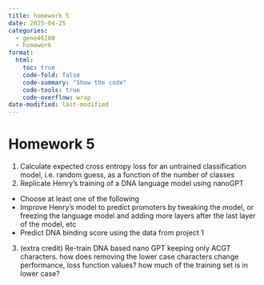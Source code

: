 ```yaml
---
title: homework 5
date: 2025-04-25
categories:
  - gene46100
  - homework
format:
  html:
    toc: true
    code-fold: false
    code-summary: "Show the code"
    code-tools: true
    code-overflow: wrap
date-modified: last-modified
---
```


# Homework 5

1. Calculate expected cross entropy loss for an untrained classification model, i.e. random guess, as a function of the number of classes
2. Replicate Henry's training of a DNA language model using nanoGPT
  - Choose at least one of the following 
  - Improve Henry's model to predict promoters by tweaking the model, or freezing the language model and adding more layers after the last layer of the model, etc
  - Predict DNA binding score using the data from project 1
3. (extra credit) Re-train DNA based nano GPT keeping only ACGT characters. how does removing the lower case characters change performance, loss function values? how much of the training set is in lower case?

